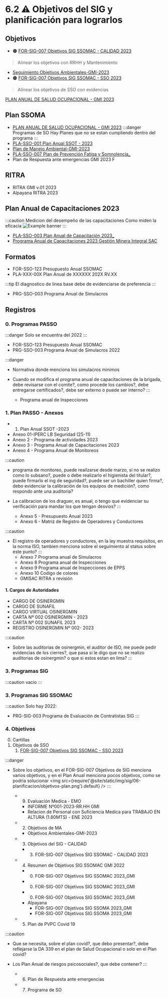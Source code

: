 # 6.2 ⚠️ Objetivos del SIG y planificación para lograrlos

## Objetivos

  - 🟠 [FOR-SIG-007 Objetivos SIG SSOMAC - CALIDAD 2023](https://gmiperu.sharepoint.com/:x:/r/sites/ESTRUCTURASIGGMI/Documentos%20compartidos/ESTRUCTURA%20SIG%20GMI/9.1%20SEGUIMIENTO,MEDICION%20Y%20ANALISIS/3.%20Registros/7.%20Objetivos%20de%20Calidad/2023/3.%20FOR-SIG-007%20Objetivos%20SIG%20SSOMAC%20-%20CALIDAD%202023.xlsx?d=w0716de9f7fcb426eac4e841a026cfa28&csf=1&web=1&e=Vc4uOc)
  > Alinear los objetivos con RRHH y Mantenimiento
  - [Seguimiento Objetivos Ambientales-GMI-2023](https://gmiperu.sharepoint.com/:x:/r/sites/ESTRUCTURASIGGMI/Documentos%20compartidos/ESTRUCTURA%20SIG%20GMI/9.1%20SEGUIMIENTO,MEDICION%20Y%20ANALISIS/3.%20Registros/6.%20Objetivos%20Ambientales/6.%20OBJ%20SGA%202023/Seguimiento%20Objetivos%20Ambientales-GMI-2023.xlsx?d=w21af9c89c72e4a708f02d67fadf41390&csf=1&web=1&e=Cfv5Yk)
  - 🟠 [FOR-SIG-007 Objetivos SIG SSOMAC - SSO 2023](https://gmiperu.sharepoint.com/:x:/r/sites/ESTRUCTURASIGGMI/Documentos%20compartidos/ESTRUCTURA%20SIG%20GMI/6.2%20OBJETIVOS%20DEL%20SIG%20Y%20PLANIFICACI%C3%93N%20PARA%20LOGRARLOS/3.%20Registros/4.%20Objetivos/2023/1.%20Objetivos%20de%20SSO/1.%20FOR-SIG-007%20Objetivos%20SIG%20SSOMAC%20-%20SSO%202023.xlsx?d=weed03738d99e43368533ebd450631768&csf=1&web=1&e=LTNlH7)

  > Alinear los objetivos de SSO con evidencias

[PLAN ANUAL DE SALUD OCUPACIONAL - GMI 2023](https://gmiperu.sharepoint.com/:b:/r/sites/ESTRUCTURASIGGMI/Documentos%20compartidos/ESTRUCTURA%20SIG%20GMI/6.2%20OBJETIVOS%20DEL%20SIG%20Y%20PLANIFICACI%C3%93N%20PARA%20LOGRARLOS/3.%20Registros/7.%20Programa%20de%20SO/2023/PLAN%20ANUAL%20DE%20SALUD%20OCUPACIONAL%20-%20GMI%202023.pdf?csf=1&web=1&e=zRHH1x)

## Plan SSOMA
  - [PLAN ANUAL DE SALUD OCUPACIONAL - GMI 2023](https://gmiperu.sharepoint.com/:b:/r/sites/ESTRUCTURASIGGMI/Documentos%20compartidos/ESTRUCTURA%20SIG%20GMI/6.2%20OBJETIVOS%20DEL%20SIG%20Y%20PLANIFICACI%C3%93N%20PARA%20LOGRARLOS/3.%20Registros/2.%20Plan%20SSOMA/2023/2.%20Aprobados/PLAN%20ANUAL%20DE%20SALUD%20OCUPACIONAL%20-%20GMI%202023.pdf?csf=1&web=1&e=VqxLRL)
  :::danger Programas de SO
  Hay Planes que no se estan cumpliendo dentro del programa
  :::
  - [PLA-SSO-001 Plan Anual SSOT - 2023](https://gmiperu.sharepoint.com/:b:/r/sites/ESTRUCTURASIGGMI/Documentos%20compartidos/ESTRUCTURA%20SIG%20GMI/6.2%20OBJETIVOS%20DEL%20SIG%20Y%20PLANIFICACI%C3%93N%20PARA%20LOGRARLOS/3.%20Registros/2.%20Plan%20SSOMA/2023/2.%20Aprobados/PLA-SSO-001%20Plan%20Anual%20SSOT%20-2023.pdf?csf=1&web=1&e=YsBNlj)
  - [Plan de Manejo Ambiental-GMI-2023](https://gmiperu.sharepoint.com/:b:/r/sites/ESTRUCTURASIGGMI/Documentos%20compartidos/ESTRUCTURA%20SIG%20GMI/6.2%20OBJETIVOS%20DEL%20SIG%20Y%20PLANIFICACI%C3%93N%20PARA%20LOGRARLOS/3.%20Registros/2.%20Plan%20SSOMA/2023/2.%20Aprobados/Plan%20de%20Manejo%20Ambiental-GMI-2023.pdf?csf=1&web=1&e=Kzkg4c)
  - [PLA-SSO-007 Plan de Prevención Fatiga y Somnolencia_](https://gmiperu.sharepoint.com/:b:/r/sites/ESTRUCTURASIGGMI/Documentos%20compartidos/ESTRUCTURA%20SIG%20GMI/6.2%20OBJETIVOS%20DEL%20SIG%20Y%20PLANIFICACI%C3%93N%20PARA%20LOGRARLOS/3.%20Registros/2.%20Plan%20SSOMA/2023/2.%20Aprobados/PLA-SSO-007%20Plan%20de%20Prevenci%C3%B3n%20Fatiga%20y%20Somnolencia_.pdf?csf=1&web=1&e=dkX8bQ)
  - Plan de Respuesta ante emergencias GMI 2023 F

## RITRA
  - RITRA GMI v.01 2023
  - Alpayana RITRA 2023

## Plan Anual de Capacitaciones 2023

:::caution Medicion del desempeño de las capacitaciones
Como miden la eficacia
![Example banner](@site/static/img/sig/06-planificacion/capacitacion-eficacia.png)
:::

  - [PLA-SSO-003 Plan Anual de Capacitación 2023_](https://gmiperu.sharepoint.com/:b:/r/sites/ESTRUCTURASIGGMI/Documentos%20compartidos/ESTRUCTURA%20SIG%20GMI/6.2%20OBJETIVOS%20DEL%20SIG%20Y%20PLANIFICACI%C3%93N%20PARA%20LOGRARLOS/3.%20Registros/2.%20Plan%20SSOMA/2023/2.%20Aprobados/PLA-SSO-003%20Plan%20Anual%20de%20Capacitaci%C3%B3n%202023_.pdf?csf=1&web=1&e=2XfTDg)
  - [Programa Anual de Capacitaciones 2023 Gestión Minera Integral SAC](https://gmiperu.sharepoint.com/:b:/r/sites/ESTRUCTURASIGGMI/Documentos%20compartidos/ESTRUCTURA%20SIG%20GMI/6.2%20OBJETIVOS%20DEL%20SIG%20Y%20PLANIFICACI%C3%93N%20PARA%20LOGRARLOS/3.%20Registros/2.%20Plan%20SSOMA/2023/2.%20Aprobados/Programa%20Anual%20de%20Capacitaciones%202023%20Gesti%C3%B3n%20Minera%20Integral%20SAC.pdf?csf=1&web=1&e=2kmsut)

## Formatos
  - FOR-SSO-123 Presupuesto Anual SSOMAC
  - PLA-XXX-00X Plan Anual de XXXXXX 202X RV.XX

:::tip
 El diagnostico de linea base debe de evidenciarse de preferencia
:::

  - PRG-SSO-003 Programa Anual de Simulacros

## Registros

### 0. Programas PASSO
:::danger
Solo se encuentra del 2022
:::
  - FOR-SSO-123 Presupuesto Anual SSOMAC
  - PRG-SSO-003 Programa Anual de Simulacros 2022


:::danger
- Normativa donde menciona los simulacros minimos
- Cuando se modifica el programa anual de capacitaciones de la brigada, debe revisarse con el comite?, como procede los cambios?, debe entregarse certificados?, debe ser externo o puede ser interno?
:::

  - Programa anual de Inspecciones

### 1. Plan PASSO - Anexos
  - 1. Plan Anual SSOT -2023
  - Anexo 01-IPERC LB Seguridad (25-11)
  - Anexo 2 - Programa de actividades 2023
  - Anexo 3 - Programa Anual de Capacitaciones 2023
  - Anexo 4 - Programa Anual de Monitoreos

:::caution
- programa de monitoreo, puede reailzarse desde marzo, si no se realizo como lo subsano?, puede o debe realizarlo el higienista del titular?, puede firmarlo el ing de seguridad?, puede ser un bachiller quien firma?, debo evidenciar la calibración de los equipos de medición?, como respondo ante una auditoria?
- La calibracion de los draguer, es anual, o tengo que evidenciar su verificación para mandar los que tengan desvios?
:::

  - Anexo 5 - Presupuesto Anual 2023
  - Anexo 6 - Matriz de Registro de Operadores y Conductores

:::caution
- El registro de operadores y conductores, en la ley muestra requisitos, en la norma ISO, tambien menciona sobre el seguimiento al status sobre este punto?
:::
  - Anexo 7  Programa anual de Simulacros
  - Anexo 8  Programa anual de Inspecciones
  - Anexo 9  Programa anual de Inspecciones de EPPS
  - Anexo 10 Codigo de colores
  - GMISAC RITRA x revisión

#### 1. Cargos de Autoridades
  - CARGO DE OSINERGMIN
  - CARGO DE SUNAFIL
  - CARGO VIRTUAL OSINERGMIN
  - CARTA Nº 002 OSINERGMIN - 2023
  - CARTA Nº 002 SUNAFIL 2023
  - REGISTRO OSINERGMIN Nº 002- 2023

:::caution
- Sobre las auditorias de osinergmin, el auditor de ISO, me puede pedir evidencias de los cierres?, que pasa si le digo que no se realizo auditorias de osinergmin? o que si estos estan en lima?
:::

### 3. Programas SIG

:::caution
vacio
:::

### 3. Programas SIG SSOMAC

:::caution
Solo hay 2022:
- PRG-SIG-003 Programa de Evaluación de Contratistas SIG
:::

### 4. Objetivos

  0. Cartillas
  1. Objetivos de SSO
      1. [FOR-SIG-007 Objetivos SIG SSOMAC - SSO 2023](https://gmiperu.sharepoint.com/:x:/r/sites/ESTRUCTURASIGGMI/Documentos%20compartidos/ESTRUCTURA%20SIG%20GMI/6.2%20OBJETIVOS%20DEL%20SIG%20Y%20PLANIFICACI%C3%93N%20PARA%20LOGRARLOS/3.%20Registros/4.%20Objetivos/2023/4.%20Resumen%20de%20Objetivos%20SIG%20SSOMAC%20GMI%202022/0.%20FOR-SIG-007%20Objetivos%20SIG%20SSOMAC%202023_GMI.xlsx?d=w8d1d06a8d61e490a9b4e6c1d8c1cebb8&csf=1&web=1&e=bJAoze)


:::danger
- Sobre los objetivos, en el FOR-SIG-007 Objetivos de SIG menciona varios objetivos, y en el Plan Anual menciona pocos objetivos, como se podria solucionar
<img src={require('@site/static/img/sig/06-planificacion/objetivos-plan.png').default} />
:::


    * 9. Evaluación Medica - EMO
      - INFORME Nº001-2023-RR.HH GMI
      - Relacion de Personal con Suficiencia Medica para TRABAJO EN ALTURA (1.80MTS) - ENE 2023
  - 2. Objetivos de MA
    * Objetivos Ambientales-GMI-2023
  - 3. Objetivos del SIG - CALIDAD
    * 3. FOR-SIG-007 Objetivos SIG SSOMAC - CALIDAD 2023
  - 4. Resumen de Objetivos SIG SSOMAC GMI 2022
    * 0. FOR-SIG-007 Objetivos SIG SSOMAC 2023_GMI
    * 0. FOR-SIG-007 Objetivos SIG SSOMAC 2023_GMI
    * 0. FOR-SIG-007 Objetivos SIG SSOMAC 2023_GMI
    * Alpayana
      * FOR-SIG-007 Objetivos SIG SSOMA 2023_GMI
      * FOR-SIG-007 Objetivos SIG SSOMA 2023_GMI
  - 5. Plan de PVPC Covid 19


:::caution
- Que se necesita, sobre el plan covid?, que debo presentar?, debe reflejarse la DA 339 en el plan de Salud Ocupacional o solo en el Plan covid?
- Los Plan Anual de riesgos psicosociales?, que debe contener?
:::


  - 6. Plan de Respuesta ante emergencias
  - 7. Programa de SO
